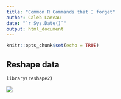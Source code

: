 ```yaml
---
title: "Common R Commands that I forget"
author: Caleb Lareau
date: "`r Sys.Date()`"
output: html_document
---
```


```r
knitr::opts_chunk$set(echo = TRUE)
```

## Reshape data

```
library(reshape2)
```

![](media/dcast.png)